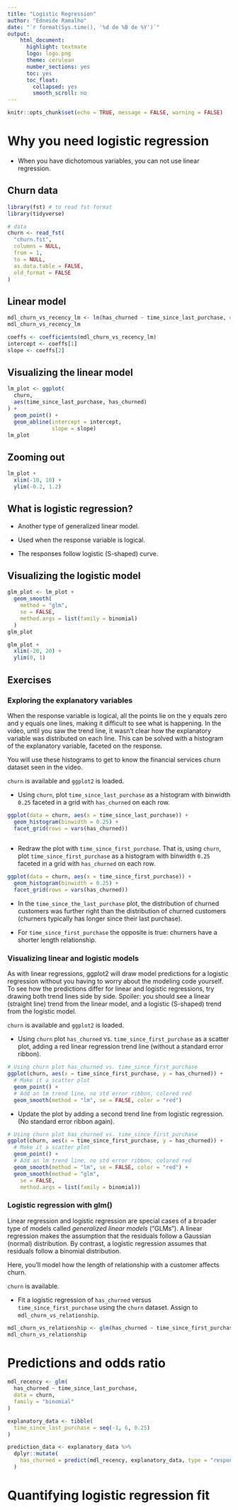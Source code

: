 ```yaml
---
title: "Logistic Regression"
author: "Edneide Ramalho"
date: "`r format(Sys.time(), '%d de %B de %Y')`"
output: 
    html_document:
      highlight: textmate
      logo: logo.png
      theme: cerulean
      number_sections: yes
      toc: yes
      toc_float:
        collapsed: yes
        smooth_scroll: no
---
```


```r
knitr::opts_chunk$set(echo = TRUE, message = FALSE, warning = FALSE)
```

# Why you need logistic regression

-   When you have dichotomous variables, you can not use linear regression.

## Churn data

```r
library(fst) # to read fst format
library(tidyverse)

# data
churn <- read_fst(
  "churn.fst",
  columns = NULL,
  from = 1,
  to = NULL,
  as.data.table = FALSE,
  old_format = FALSE
)
```

## Linear model

```r
mdl_churn_vs_recency_lm <- lm(has_churned ~ time_since_last_purchase, data = churn)
mdl_churn_vs_recency_lm
```

```r
coeffs <- coefficients(mdl_churn_vs_recency_lm)
intercept <- coeffs[1]
slope <- coeffs[2]
```

## Visualizing the linear model

```r
lm_plot <- ggplot(
  churn,
  aes(time_since_last_purchase, has_churned)
) +
  geom_point() +
  geom_abline(intercept = intercept,
              slope = slope)
lm_plot
```

## Zooming out

```r
lm_plot +
  xlim(-10, 10) +
  ylim(-0.2, 1.2)
```

## What is logistic regression?

-   Another type of generalized linear model.

-   Used when the response variable is logical.

-   The responses follow logistic (S-shaped) curve.

## Visualizing  the logistic model

```r
glm_plot <- lm_plot +
  geom_smooth(
    method = "glm",
    se = FALSE,
    method.args = list(family = binomial)
  ) 
glm_plot
```

```r
glm_plot +
  xlim(-20, 20) +
  ylim(0, 1)
```

## Exercises

### Exploring the explanatory variables

When the response variable is logical, all the points lie on the y equals zero and y equals one lines, making it difficult to see what is happening. In the video, until you saw the trend line, it wasn't clear how the explanatory variable was distributed on each line. This can be solved with a histogram of the explanatory variable, faceted on the response.

You will use these histograms to get to know the financial services churn dataset seen in the video.

`churn` is available and `ggplot2` is loaded.

-   Using `churn`, plot `time_since_last_purchase` as a histogram with binwidth `0.25` faceted in a grid with `has_churned` on each row.

```r
ggplot(data = churn, aes(x = time_since_last_purchase)) +
  geom_histogram(binwidth = 0.25) +
  facet_grid(rows = vars(has_churned))
  
```

-   Redraw the plot with `time_since_first_purchase`. That is, using `churn`, plot `time_since_first_purchase` as a histogram with binwidth `0.25` faceted in a grid with `has_churned` on each row.

```r
ggplot(data = churn, aes(x = time_since_first_purchase)) +
  geom_histogram(binwidth = 0.25) +
  facet_grid(rows = vars(has_churned))
```

-   In the `time_since_the_last_purchase` plot, the distribution of churned customers was further right than the distribution of churned customers (churners typically has longer since their last purchase).

-   For `time_since_first_purchase` the opposite is true: churners have a shorter length relationship.

### **Visualizing linear and logistic models**

As with linear regressions, ggplot2 will draw model predictions for a logistic regression without you having to worry about the modeling code yourself. To see how the predictions differ for linear and logistic regressions, try drawing both trend lines side by side. Spoiler: you should see a linear (straight line) trend from the linear model, and a logistic (S-shaped) trend from the logistic model.

`churn` is available and `ggplot2` is loaded.

-   Using `churn` plot `has_churned` vs. `time_since_first_purchase` as a scatter plot, adding a red linear regression trend line (without a standard error ribbon).

```r
# Using churn plot has_churned vs. time_since_first_purchase
ggplot(churn, aes(x = time_since_first_purchase, y = has_churned)) +
  # Make it a scatter plot
  geom_point() +
  # Add an lm trend line, no std error ribbon, colored red
  geom_smooth(method = "lm", se = FALSE, color = "red")
```

-   Update the plot by adding a second trend line from logistic regression. (No standard error ribbon again).

```r
# Using churn plot has_churned vs. time_since_first_purchase
ggplot(churn, aes(x = time_since_first_purchase, y = has_churned)) +
  # Make it a scatter plot
  geom_point() +
  # Add an lm trend line, no std error ribbon, colored red
  geom_smooth(method = "lm", se = FALSE, color = "red") +
  geom_smooth(method = "glm",
    se = FALSE,
    method.args = list(family = binomial))
```

### **Logistic regression with glm()**

Linear regression and logistic regression are special cases of a broader type of models called *generalized linear models* ("GLMs"). A linear regression makes the assumption that the residuals follow a Gaussian (normal) distribution. By contrast, a logistic regression assumes that residuals follow a binomial distribution.

Here, you'll model how the length of relationship with a customer affects churn.

`churn` is available.

-   Fit a logistic regression of `has_churned` versus `time_since_first_purchase` using the `churn` dataset. Assign to `mdl_churn_vs_relationship`.

```r
mdl_churn_vs_relationship <- glm(has_churned ~ time_since_first_purchase, data = churn, family = binomial)
mdl_churn_vs_relationship
```

# Predictions and odds ratio

```r
mdl_recency <- glm(
  has_churned ~ time_since_last_purchase,
  data = churn,
  family = "binomial"
)
```

```r
explanatory_data <- tibble(
  time_since_last_purchase = seq(-1, 6, 0.25)
)
```

```r
prediction_data <- explanatory_data %>% 
  dplyr::mutate(
    has_churned = predict(mdl_recency, explanatory_data, type = "response")
  )
```

# Quantifying logistic regression fit
